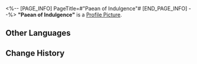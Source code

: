 <%-- [PAGE_INFO]
PageTitle=#"Paean of Indulgence"#
[END_PAGE_INFO] --%>
{{Item Infobox
|id          = 210225
|image       = Item Paean of Indulgence.png
|type        = Disk
|invCategory = Valuables
|rarity      = 3
|effect      = A record that can be played on the Express' phonograph. It might be a chance acquisition or a gift from someone else. All sorts of memories surge up when the music plays &mdash; the smiles, encounters, touches, and the excitement of battle. Maybe that is why people still collect records even as society rapidly advances.<br />The current record contains the track, "Paean of Indulgence."
|description = <br />''When the clouds stir and melodies arise, poetry weaves, enchanted by the pen's guise.''
}}
'''"Paean of Indulgence"''' is a [[Profile Picture]].

==Other Languages==
{{Other Languages
|en   = "Paean of Indulgence"
|zhs  = 《载歌须纵酒》
|zht  = 〈載歌須縱酒〉
|ja   = 『歌には酒を』
|ko   = ≪술에 담긴 노래≫
|es   = Himno de la indulgencia
|fr   = « Paean of Indulgence »
|ru   = Paean of Indulgence
|th   = Paean of Indulgence
|vi   = Khúc Ca Hòa Men Rượu
|de   = Loblied auf den Genuss
|id   = "Paean of Indulgence"
|pt   = "Paean of Indulgence"
}}

==Change History==
{{Change History|1.3}}